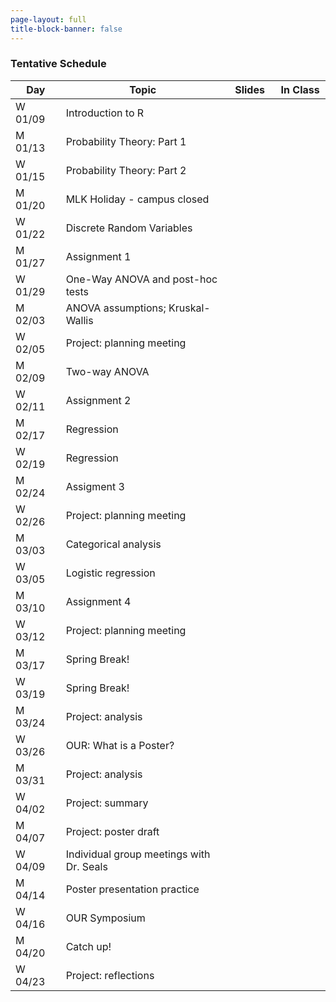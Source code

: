 ```yaml
---
page-layout: full
title-block-banner: false
---
```


<!-- {{< fa display >}} {{< fa paperclip >}} -->
<!--  -->


### Tentative Schedule 


| Day | Topic | Slides | In Class |
|----|-------------|:--:|:--:|
| W 01/09 | Introduction to R | <a href="files/lecture/W01-L1-intro-to-R.html"><i class="fa fa-display fa-s" style="color: #8DC8E8;"></i></a> <a href="https://github.com/samanthaseals/STA6349Sp25/blob/main/files/lecture/W01-L1-intro-to-R.qmd"><i class="fa fa-paperclip" style="color: #8DC8E8;"></i></a> |  <a href="files/assignments/Assignment0.html"><i class="fa fa-display fa-s" style="color: #8DC8E8;"></i></a> <a href="https://github.com/samanthaseals/STA6349Sp25/blob/main/files/assignments/Assignment0.qmd"><i class="fa fa-paperclip" style="color: #8DC8E8;"></i></a> |
| M 01/13 | Probability Theory: Part 1 | <a href="files/lecture/W02-L1-intro-prob-pt1.html"><i class="fa fa-display fa-s" style="color: #8DC8E8;"></i></a> <a href="https://github.com/samanthaseals/STA6349Sp25/blob/main/files/lecture/W02-L1-intro-prob-pt1.qmd"><i class="fa fa-paperclip" style="color: #8DC8E8;"></i></a> | |
| W 01/15 | Probability Theory: Part 2 | | |
| M 01/20 | MLK Holiday - campus closed |  | |
| W 01/22 | Discrete Random Variables | | |
| M 01/27 | Assignment 1 | | |
| W 01/29 | One-Way ANOVA and post-hoc tests | | |
| M 02/03 | ANOVA assumptions; Kruskal-Wallis  | | |
| W 02/05 | Project: planning meeting | | |
| M 02/09 | Two-way ANOVA | | |
| W 02/11 | Assignment 2 | | |
| M 02/17 | Regression | | |
| W 02/19 | Regression | | |
| M 02/24 | Assigment 3 | | |
| W 02/26 | Project: planning meeting | | |
| M 03/03 | Categorical analysis | | |
| W 03/05 | Logistic regression | | |
| M 03/10 | Assignment 4 | | |
| W 03/12 | Project: planning meeting | | |
| M 03/17 | Spring Break! | | |
| W 03/19 | Spring Break! | | | 
| M 03/24 | Project: analysis | | |
| W 03/26 | OUR: What is a Poster? | | |
| M 03/31 | Project: analysis | | |
| W 04/02 | Project: summary | | |
| M 04/07 | Project: poster draft | | |
| W 04/09 | Individual group meetings with Dr. Seals | | |
| M 04/14 | Poster presentation practice | | |
| W 04/16 | OUR Symposium | | | |
| M 04/20 | Catch up! | | |
| W 04/23 | Project: reflections | | |
